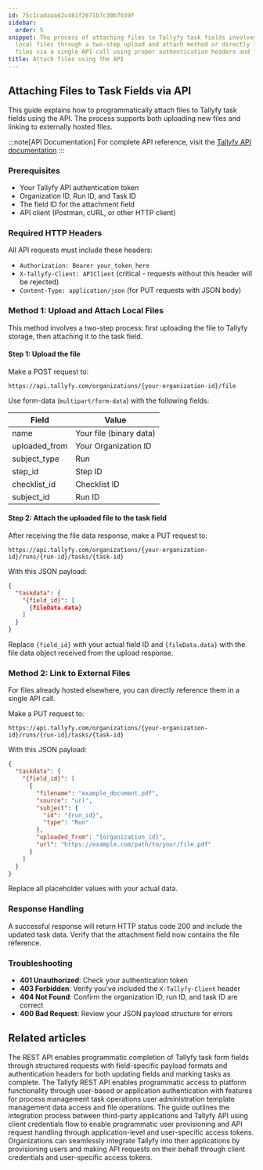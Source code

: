 ```yaml
---
id: 75c1cadaaa62c461f2671b7c30b7039f
sidebar:
  order: 5
snippet: The process of attaching files to Tallyfy task fields involves either uploading
  local files through a two-step upload and attach method or directly linking external
  files via a single API call using proper authentication headers and field IDs.
title: Attach files using the API
---
```


## Attaching Files to Task Fields via API

This guide explains how to programmatically attach files to Tallyfy task fields using the API. The process supports both uploading new files and linking to externally hosted files.

:::note[API Documentation]
For complete API reference, visit the [Tallyfy API documentation](https://go.tallyfy.com/api/)
:::

### Prerequisites

- Your Tallyfy API authentication token
- Organization ID, Run ID, and Task ID
- The field ID for the attachment field
- API client (Postman, cURL, or other HTTP client)

### Required HTTP Headers

All API requests must include these headers:

- `Authorization: Bearer your_token_here`
- `X-Tallyfy-Client: APIClient` (critical - requests without this header will be rejected)
- `Content-Type: application/json` (for PUT requests with JSON body)

### Method 1: Upload and Attach Local Files

This method involves a two-step process: first uploading the file to Tallyfy storage, then attaching it to the task field.

#### Step 1: Upload the file

Make a POST request to:
```
https://api.tallyfy.com/organizations/{your-organization-id}/file
```

Use form-data (`multipart/form-data`) with the following fields:

| Field | Value |
|-------|-------|
| name | Your file (binary data) |
| uploaded_from | Your Organization ID |
| subject_type | Run |
| step_id | Step ID |
| checklist_id | Checklist ID |
| subject_id | Run ID |

#### Step 2: Attach the uploaded file to the task field

After receiving the file data response, make a PUT request to:
```
https://api.tallyfy.com/organizations/{your-organization-id}/runs/{run-id}/tasks/{task-id}
```

With this JSON payload:
```json
{
  "taskdata": {
    "{field_id}": [
      {fileData.data}
    ]
  }
}
```

Replace `{field_id}` with your actual field ID and `{fileData.data}` with the file data object received from the upload response.

### Method 2: Link to External Files

For files already hosted elsewhere, you can directly reference them in a single API call.

Make a PUT request to:
```
https://api.tallyfy.com/organizations/{your-organization-id}/runs/{run-id}/tasks/{task-id}
```

With this JSON payload:
```json
{
  "taskdata": {
    "{field_id}": [
      {
        "filename": "example_document.pdf",
        "source": "url",
        "subject": {
          "id": "{run_id}",
          "type": "Run"
        },
        "uploaded_from": "{organization_id}",
        "url": "https://example.com/path/to/your/file.pdf"
      }
    ]
  }
}
```

Replace all placeholder values with your actual data.

### Response Handling

A successful response will return HTTP status code 200 and include the updated task data. Verify that the attachment field now contains the file reference.

### Troubleshooting

- **401 Unauthorized**: Check your authentication token
- **403 Forbidden**: Verify you've included the `X-Tallyfy-Client` header
- **404 Not Found**: Confirm the organization ID, run ID, and task ID are correct
- **400 Bad Request**: Review your JSON payload structure for errors


## Related articles
<CardGrid>
<LinkTitleCard header="<b>Open Api > Complete form fields in a task</b>" href="/products/pro/integrations/open-api/how-do-i-complete-form-fields-in-a-process-task/" > The REST API enables programmatic completion of Tallyfy task form fields through structured requests with field-specific payload formats and authentication headers for both updating fields and marking tasks as complete. </LinkTitleCard>
<LinkTitleCard header="<b>Integrations > Open API</b>" href="/products/pro/integrations/open-api/" > The Tallyfy REST API enables programmatic access to platform functionality through user-based or application authentication with features for process management task operations user administration template management data access and file operations. </LinkTitleCard>
<LinkTitleCard header="<b>Open Api > API usage as a third-party application instead of a user</b>" href="/products/pro/integrations/open-api/access-api-as-a-third-party-application-instead-of-a-user/" > The guide outlines the integration process between third-party applications and Tallyfy API using client credentials flow to enable programmatic user provisioning and API request handling through application-level and user-specific access tokens. </LinkTitleCard>
<LinkTitleCard header="<b>Open Api > API usage as a third-party application instead of a user</b>" href="/products/pro/integrations/open-api/access-api-as-a-third-party-application-instead-of-a-user/" > Organizations can seamlessly integrate Tallyfy into their applications by provisioning users and making API requests on their behalf through client credentials and user-specific access tokens. </LinkTitleCard>
</CardGrid>